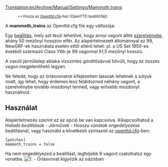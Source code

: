 [[Translation:en/Archive/Manual/Settings/Mammoth trains]]
{{hu/Történelmi|Az ezen a lapon olvasható információ az OpenTTD '''0.2.0-től 1.0.5-ig''' készült verzióira alapul.<br />
Az 1.1.0 és fölötti verziókhoz lásd: '''Haladó beállítások''' [[hu/Haladó beálltások/Járművek#Vonatok|Járművek]] - ''Vonatok'' csoportjában: '''Vonatok maximális hossza'''}}

:<small><<Vissza az [[hu/Archive/Manual/Settings/Openttd.cfg|Openttd.cfg]]-hez (OpenTTD beállítófájl)</small>

A '''mammoth_trains''' az Openttd.cfg file egy változója:

Egy [[hu/Haladó beállítások|beállítás]], mely azt teszi lehetővé, hogy annyi vagont állíts [[hu/Manual/Vonatok|szerelvénybe]], ahány 50 mezőnyi hosszon elfér. Az alapértelmezett állománnyal ez 99, NewGRF-ek használata esetén ettől eltérő lehet: pl. a US Set 1950-es évekből származó Class Y6b-je 99 vagonnal 51,5 mezőnyi hosszú.

A vasúti járműtelep ablaka vízszintes gördítősávval bővült, hogy az összes vagon megjeleníthető legyen. 

Ne feledd, hogy az óriásvonatok kifejezetten lassúak lehetnek a súlyuk miatt, így lehet, hogy érdemes lesz feláldoznod néhány vagont, a szerelvénybe további mozdonyt tenned, vagy erősebb mozdonyt használnod.

== Használat ==
Alapértelmezés szerint ez az opció be van kapcsolva. Kikapcsolhatod a ''Haladó beállítások - Járművek - Hosszú vonatok engedélyezése''  beállításnál, vagy használd a következő szintaxist az [[hu/openttd.cfg|openttd.cfg]]-ben:
<pre>
[patches]
mammoth_trains = false
</pre>
Ha nem engedélyezed a beállítást, legfeljebb 9 vagont csatolhatsz egy vonatba. 
[[File:en/MammothTrains.png|center|none|frame|1. - Óriásvonat kígyózik az oázisban]]